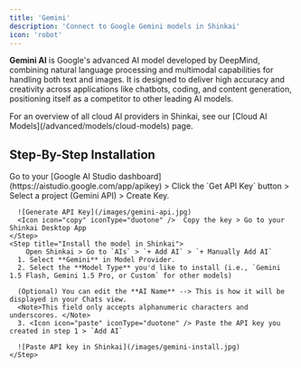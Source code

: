 ```yaml
---
title: 'Gemini'
description: 'Connect to Google Gemini models in Shinkai'
icon: 'robot'
---
```

**Gemini AI** is Google's advanced AI model developed by DeepMind, combining natural language processing and multimodal capabilities for handling both text and images. It is designed to deliver high accuracy and creativity across applications like chatbots, coding, and content generation, positioning itself as a competitor to other leading AI models.

<Tip>
For an overview of all cloud AI providers in Shinkai, see our [Cloud AI Models](/advanced/models/cloud-models) page.
</Tip>

## Step-By-Step Installation
<Steps>
    <Step title="Generate your API key">
      Go to your [Google AI Studio dashboard](https://aistudio.google.com/app/apikey) > Click the `Get API Key` button > Select a project (Gemini API) > Create Key.
      
      ![Generate API Key](/images/gemini-api.jpg)
      <Icon icon="copy" iconType="duotone" />  Copy the key > Go to your Shinkai Desktop App
    </Step>
    <Step title="Install the model in Shinkai">
        Open Shinkai > Go to `AIs` > `+ Add AI` > `+ Manually Add AI`
      1. Select **Gemini** in Model Provider.
      2. Select the **Model Type** you'd like to install (i.e., `Gemini 1.5 Flash, Gemini 1.5 Pro, or Custom` for other models)
      
      (Optional) You can edit the **AI Name** --> This is how it will be displayed in your Chats view. 
      <Note>This field only accepts alphanumeric characters and underscores. </Note>
      3. <Icon icon="paste" iconType="duotone" /> Paste the API key you created in step 1 > `Add AI`
      
      ![Paste API key in Shinkai](/images/gemini-install.jpg)
    </Step>

  </Steps>
